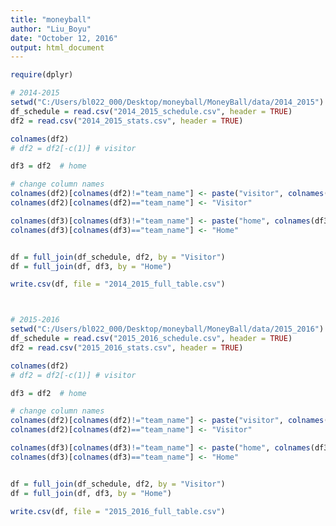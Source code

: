```yaml
---
title: "moneyball"
author: "Liu_Boyu"
date: "October 12, 2016"
output: html_document
---
```



```r
require(dplyr)

# 2014-2015
setwd("C:/Users/bl022_000/Desktop/moneyball/MoneyBall/data/2014_2015")
df_schedule = read.csv("2014_2015_schedule.csv", header = TRUE)
df2 = read.csv("2014_2015_stats.csv", header = TRUE)

colnames(df2)
# df2 = df2[-c(1)] # visitor

df3 = df2  # home

# change column names
colnames(df2)[colnames(df2)!="team_name"] <- paste("visitor", colnames(df2)[colnames(df2)!="team_name"], sep = "_")
colnames(df2)[colnames(df2)=="team_name"] <- "Visitor"

colnames(df3)[colnames(df3)!="team_name"] <- paste("home", colnames(df3)[colnames(df3)!="team_name"], sep = "_")
colnames(df3)[colnames(df3)=="team_name"] <- "Home"


df = full_join(df_schedule, df2, by = "Visitor")
df = full_join(df, df3, by = "Home")

write.csv(df, file = "2014_2015_full_table.csv")



# 2015-2016
setwd("C:/Users/bl022_000/Desktop/moneyball/MoneyBall/data/2015_2016")
df_schedule = read.csv("2015_2016_schedule.csv", header = TRUE)
df2 = read.csv("2015_2016_stats.csv", header = TRUE)

colnames(df2)
# df2 = df2[-c(1)] # visitor

df3 = df2  # home

# change column names
colnames(df2)[colnames(df2)!="team_name"] <- paste("visitor", colnames(df2)[colnames(df2)!="team_name"], sep = "_")
colnames(df2)[colnames(df2)=="team_name"] <- "Visitor"

colnames(df3)[colnames(df3)!="team_name"] <- paste("home", colnames(df3)[colnames(df3)!="team_name"], sep = "_")
colnames(df3)[colnames(df3)=="team_name"] <- "Home"


df = full_join(df_schedule, df2, by = "Visitor")
df = full_join(df, df3, by = "Home")

write.csv(df, file = "2015_2016_full_table.csv")

```
